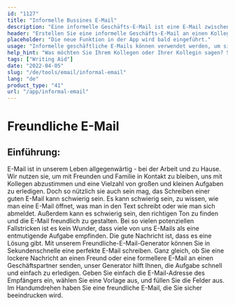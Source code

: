 ```yaml
---
id: "1127"
title: "Informelle Bussines E-Mail"
description: "Eine informelle Geschäfts-E-Mail ist eine E-Mail zwischen zwei Kollegen oder Geschäftspartnern, die nicht allzu förmlich ist, sondern dazu dient, eine Beziehung zu der Person aufzubauen, an die die E-Mail gerichtet ist."
header: "Erstellen Sie eine informelle Geschäfts-E-Mail an einen Kollegen oder Geschäftspartner."
placeholder: "Die neue Funktion in der App wird bald eingeführt."
usage: "Informelle geschäftliche E-Mails können verwendet werden, um sich einem neuen Kollegen oder Geschäftspartner vorzustellen oder um eine Beziehung zu jemandem aufzubauen, den Sie bereits kennen."
help_hint: "Was möchten Sie Ihrem Kollegen oder Ihrer Kollegin sagen? Schreiben Sie es auf, und wir verwandeln es in eine informelle Geschäfts-E-Mail."
tags: ["Writing Aid"]
date: "2022-04-05"
slug: "/de/tools/email/informal-email"
lang: "de"
product_type: "41"
url: "/app/informal-email"
---
```


# Freundliche E-Mail

## Einführung:

E-Mail ist in unserem Leben allgegenwärtig - bei der Arbeit und zu Hause. Wir nutzen sie, um mit Freunden und Familie in Kontakt zu bleiben, uns mit Kollegen abzustimmen und eine Vielzahl von großen und kleinen Aufgaben zu erledigen. Doch so nützlich sie auch sein mag, das Schreiben einer guten E-Mail kann schwierig sein. Es kann schwierig sein, zu wissen, wie man eine E-Mail öffnet, was man in den Text schreibt oder wie man sich abmeldet. Außerdem kann es schwierig sein, den richtigen Ton zu finden und die E-Mail freundlich zu gestalten. Bei so vielen potenziellen Fallstricken ist es kein Wunder, dass viele von uns E-Mails als eine entmutigende Aufgabe empfinden. Die gute Nachricht ist, dass es eine Lösung gibt. Mit unserem Freundliche-E-Mail-Generator können Sie in Sekundenschnelle eine perfekte E-Mail schreiben. Ganz gleich, ob Sie eine lockere Nachricht an einen Freund oder eine formellere E-Mail an einen Geschäftspartner senden, unser Generator hilft Ihnen, die Aufgabe schnell und einfach zu erledigen. Geben Sie einfach die E-Mail-Adresse des Empfängers ein, wählen Sie eine Vorlage aus, und füllen Sie die Felder aus. Im Handumdrehen haben Sie eine freundliche E-Mail, die Sie sicher beeindrucken wird.
